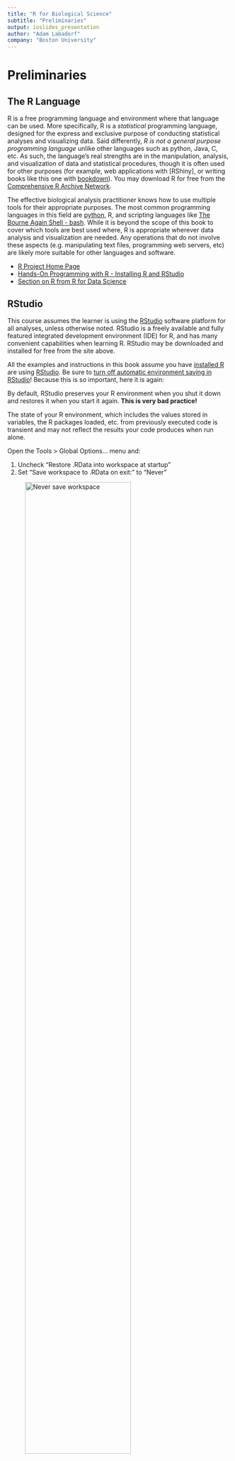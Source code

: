 ```yaml
---
title: "R for Biological Science"
subtitle: "Preliminaries"
output: ioslides_presentation
author: "Adam Labadorf"
company: "Boston University"
---
```


# Preliminaries

## The R Language {#prelim-r}

R is a free programming language and environment where that language can be
used. More specifically, R is a *statistical* programming language, designed
for the express and exclusive purpose of conducting statistical analyses and
visualizing data. Said differently, *R is not a general purpose programming
language* unlike other languages such as python, Java, C, etc. As such, the
language's real strengths are in the manipulation, analysis, and visualization
of data and statistical procedures, though it is often used for other purposes
(for example, web applications with [RShiny], or writing books like this one
with [bookdown](https://bookdown.org/yihui/bookdown/)). You may download R for
free from the [Comprehensive R Archive Network](https://cloud.r-project.org/).

::: {.box .note}

The effective biological analysis practitioner knows how to use multiple tools
for their appropriate purposes. The most common programming languages in this
field are [python](https://www.python.org), R, and scripting languages like
[The Bourne Again Shell - bash](https://www.gnu.org/software/bash/). While it is
beyond the scope of this book to cover which tools are best used where, R is
appropriate wherever data analysis and visualization are needed. Any operations
that do not involve these aspects (e.g. manipulating text files, programming web
servers, etc) are likely more suitable  for other languages and software.
:::

::: {.box .readmore}
* [R Project Home Page](https://www.r-project.org/)
* [Hands-On Programming with R - Installing R and RStudio](https://rstudio-education.github.io/hopr/starting.html)
* [Section on R from R for Data Science](https://r4ds.had.co.nz/introduction.html#r)
:::

## RStudio {#prelim-rstudio}

This course assumes the learner is using the [RStudio](https://www.rstudio.com/)
software platform for all analyses, unless otherwise noted. RStudio is a freely
available and fully featured integrated development environment (IDE) for R, and
has many convenient capabilities when learning R. RStudio may be downloaded and
installed for free from the site above.

All the examples and instructions in this book assume you have [installed
R](#prelim-r) are using [RStudio]. Be sure to [turn off automatic environment
saving in RStudio][Rstudio]! Because this is so important, here it is again:

::: {.box .important}
By default, RStudio preserves your R environment when you shut it down and
restores it when you start it again. **This is very bad practice!**

The state of your R environment, which includes the values stored in variables,
the R packages loaded, etc. from previously executed code is transient and may
not reflect the results your code produces when run alone.

Open the Tools > Global Options... menu and:

1. Uncheck "Restore .RData into workspace at startup"
2. Set "Save workspace to .RData on exit:" to "Never"

![Never save workspace](rstudio_no_workspace_save.png){width=75%}

The book R for Data Science has an [excellent
chapter](https://r4ds.had.co.nz/workflow-projects.html#workflow-projects) on why
this is a problem and how to change the RStudio setting to avoid it.
:::

::: {.box .readmore}
* [Hands-On Programming with R - Installing R and RStudio](https://rstudio-education.github.io/hopr/starting.html)
* [RStudio Education - Beginners Guide](https://education.rstudio.com/learn/beginner/)
* [ModernDrive R Series - Getting Started](https://moderndive.netlify.app/1-getting-started.html)
* [R for Data Science - What is real, and where does your analysis "live"?](https://r4ds.had.co.nz/workflow-projects.html)
* [What They Forgot To Teach You About R - Always start R with a blank slate](https://rstats.wtf/save-source.html#always-start-r-with-a-blank-slate)
* [R for Data Science - RStudio](https://r4ds.had.co.nz/introduction.html#rstudio)
:::

## The R Script {#prog-the-r-script}

Before we cover the R language itself, we should talk about how you should run
your code and where it should live. [As mentioned](#prelim-r), R is both a
programming language and an environment where you can run code written in that
language. The environment is a program (confusingly also called R) that allows
you to interact with it and run simple lines of code one at a time. This
environment is very useful for learning how the language works and
troubleshooting, but it is not suitable for recording and running large, complex
analyses that require many lines of code. Therefore, **all important R code
should be written and saved in a file before you run it!** The code may not be
correct, and the interactive R environment is helpful for debugging and
troubleshooting, but as soon as the code works it should be saved to the file
and rerun from there.

With this in mind, the basic unit of an R analysis is the **R script**. An R
script is a file that contains lines of R code that run sequentially as a unit
to complete one or more tasks. Every R script file has a name, which you choose
and should be descriptive but concise about what the script does; ``script.R``,
``do_it.R``, and
``a_script_that_implements_my_very_cool_but_complicated_analysis_and_plots.R``
are generally poor names for scripts, whereas `analyze_gene_expression.R` might
be more suitable.

In RStudio, you can create a new script file in the current directory using the
`File -> New File -> R Script` menu item or the new R Script button at the top
of the screen:

![New R Script](rstudio_new_r_script.png){width=25%}

Your RStudio configuration should now enable you to write R code into the
(currently unsaved) file in the top left portion of the screen (labeled in the
figure as "File Editor").

![Basic RStudio Interface](rstudio_basic_interface.png){width=75%}

You are now nearly ready to start coding in R!

::: {.box .readmore}
* [How to name files](https://speakerdeck.com/jennybc/how-to-name-files) Some
  useful and advanced tips on how to name files
:::

## The Scripting Workflow {#prog-workflow}

But hold on, we're still not quite ready to start coding. As mentioned above,
**all important R code should be written and saved in a file before you run
it!** Your scripts will very quickly contain many lines of code that are meant
to be run in sequential order. While developing your code it is very helpful to
run each individual line separately, building up your script incrementally over
time. To illustrate how to do this, we will begin with a simple R code that
stores the result of an arithmetic expression to a new variable:

```r
# stores the result of 1+1 into a variable named 'a'
a <- 1+1
```

The concepts in this line of code will be covered in greater depth later, but
for now an intuitive understanding will suffice to explain the development
workflow in RStudio.

When developing, this is the suggested sequence of operations:

1. Save your file (naming if necessary on the first save) with `Ctrl-s` on
   Windows or `Cmd-s` on Mac
2. Execute the line or lines of code in your script you wish to evaluate using
   `Ctrl-Enter` on Windows or `Cmd-Enter` on Mac. By default only the line with
   the cursor is executed; you may click and drag with the mouse to select
   multiple lines to execute if needed. *NB: you can press the up arrow key to
   recall previously run commands on the console.*
3. The executed code will be evaluated in the Console window, where you may
   inspect the result and modify the code if necessary.
4. You may inspect the definitions of any variables you have declared in the
   Environment tab at the upper right.
5. When you have verified that the code you executed does what you intend,
   ensure the code in the file you started from is updated appropriately.
6. Go to step 1

The above steps are depicted in the following figure:

![RStudio workflow](rstudio_workflow_1.png){width=75%}

Over time, you will gain comfort with this workflow and become more flexible
with how you use RStudio.

::: {.box .important}
If you followed the [instructions][Before you begin] above and prevented RStudio
from saving your environment when you exit the program (which you should! Did I
mention you should?!), none of the results of code you previously ran will be
available upon starting a new RStudio session. Although this may seem
inconvenient, this is an excellent opportunity to verify that your script in its
current state does what you intend for it to do.

**It is extremely easy to ask R to do things you don't mean for it to do!**

Rerunning your scripts from the beginning in a new RStudio session is an
excellent way to guard against this kind of error. This short page summarizes
this very well, you should read it:

* [What They Forgot To Teach You About R - Always start R with a blank
slate](https://rstats.wtf/save-source.html#always-start-r-with-a-blank-slate)
:::

::: {.box .readmore}
* [R for Data Science - Workflow: scripts](https://r4ds.had.co.nz/workflow-scripts.html)
* [RStudio IDE cheatsheet](https://www.rstudio.com/resources/cheatsheets/)
  (scroll down the page to find the cheatsheet entitled "RStudio IDE cheatsheet")
:::

## git + github {#prelim-git}

### Motivation

Biological analysis entails writing code, which changes over time as you
develop it, gain insight from your data, and identify new questions and
hypotheses. A common pattern when developing scripts is to make copies of older
code files to preserve them before making new changes to them. While it is a
good idea to maintain a record of all the code you previously ran, over time
this practice often leads to disorganized, cluttered, untidy analysis
directories.

For example, say you are working on a script named ``my_R_script.R`` and decide
you want to add a new analysis that substantially changes the code. You might be
tempted to make a copy of the current version of the code into a new file
named ``my_R_script_v2.R`` that you then make changes to, leaving your original
script intact and untouched going forward. You make your changes to your new
script, produce some stunning and fascinating plots, present the analysis at a
group meeting, only to discover later there was a critical bug in your code that
made the plots misleading and requires substantial redevelopment.

::: {.box .note}
**Bugs happen.** There are two types of bugs:

1. Syntax bugs: bugs due to incorrect language usage, which R will tell you
   about and can (usually) be easily identified and fixed
2. Logic bugs: the code you write is syntactically correct, but does something
   other than what you intend

**Bugs are normal.** The scenario described above, where you present results only to
discover your code wasn't doing what you thought it was doing, is extremely
common and *it will happen to you*. This is normal, and finding a bug in your
code does not mean you are a bad programmer.
:::

Rather than edit your version 2 of your script directly, you decide it is
sensible to copy the file to ``my_R_script_v2_BAD.R`` and edit the version 2
script to fix the bug. You are satisfied with your new version 2 script, and so
make a new copy ``my_R_script_v2_final.R``. Upon review of your analysis, you
are asked to implement new changes to the script based on reviewer feedback. You
make a new copy of your script to ``my_R_script_v2_final_revision.R`` and make
the requested changes. Perhaps now your script is final, but in your directory
you now have five different versions of your analysis:

```
my_R_script.R
my_R_script_v2.R
my_R_script_v2_BAD.R
my_R_script_v2_final.R
my_R_script_v2_final_revision.R
```

When you write your code, you may know which scripts are which, and if you
follow [good programming practice](#prog-style) and carefully commented your
code you or your successors may be able to sleuth what was done. However, as
time passes, the intimate knowledge you thought you had about your code will be
replaced by other more immediately important things; eventually you may not even
understand or even recognize your own code, let alone someone else trying to
understand it. Not an ideal situation in any case. A better solution involves
recording changes to code over time in such a way that you can recover old code
if needed, but don't clutter your analytical workspace with unneeded files.
``git`` provides an efficient solution to this problem.

### git

[git](https://git-scm.com/) is a free, open source [version
control](https://en.wikipedia.org/wiki/Version_control) software program.
Version control software is used to track and record changes to code over time,
potentially by many developers working on the same software project
concurrently from different parts of the world. The base git software can be
used on the command line, or with [graphical user interface
applications](https://git-scm.com/downloads/guis) for popular operating systems.

There are many excellent tutorials online (some linked below) that teach how to
use ``git`` but the basic concepts are described below. The command line
commands are listed, but the same operations apply in the graphical clients.

* A **repository (or repo)** is a collection of files in a directory that you
  have asked git to track (run ``git init`` in a new directory)
* Each file you wish to track must be explicitly added to the repo (run
  ``git add <filename>`` from within the git repo directory)
* When you modify a tracked file, git will notice those differences and show
  them to you with ``git status``
* You may tell git to track the changes to the explicit files that changed (also
  run ``git add <filename>`` to record changes)
* A set of tracked changes is stored in the repo by making a **commit**.
  A commit takes a snapshot of all the tracked files in the repo at the
  time the commit is made (run ``git commit -c <commit message>`` with a concise
  commit message that describes what was done)
* Each commit has a date and time associated with it. The files in the
  repo can be reset to exactly the state they were in at any commit,
  thus preserving all previous versions of code.

For the vast majority of use cases, the ``git init``, ``git status``, ``git
add``, and ``git commit`` operations are all you will need to use git
effectively. Two more commands, ``git push`` and ``git pull`` are needed when
sharing your code with others as described in the next section.

::: {.box .readmore}
* [Official git tutorial videos](https://git-scm.com/videos)
* [Official git book](https://git-scm.com/book/en/v2)
* [Git Immersion](https://gitimmersion.com/) - a guided tour through git
  commands
* [DataCamp - Git for data scientists](https://www.datacamp.com/courses/introduction-to-git)
:::

### Git hosting platforms (GitHub)

The basic git software only works on your local computer with local
repositories. To share this code with others, and receive others' contributions,
a copy of the repo must be made available in a centralized location that
everyone can access. One such place is [github.com](https://github.com), which
is a free web application that hosts git repos.
[bitbucket.org](https://bitbucket.org) is another popular free git repo hosting
service. These two services are practically the same, so we will focus on
GitHub.

::: {.box .note}
There is no formal relationship between git and GitHub. git is an open source
software project maintained by hundreds of developers around the world (and is
[hosted on GitHub](https://github.com/git/git)). GitHub is an independently
provided web service and application. The only connection between GitHub and git
is that GitHub hosts git repos.
:::

As with git, there are many excellent tutorials on how to use GitHub, but the
basic concepts are described below.

* First you must create an account on GitHub if you don't have one already
* Then, create a new repo on GitHub that you wish to contain your code

The next step depends on whether you have an existing local repo or not:

* *If you do not already have a local git repo:* Follow the instructions on
  GitHub to ``clone`` your GitHub repo and create a local copy that is connected
  to the one on GitHub
* *If you already have a local git repo:* Follow the instructions on the GitHub
  to connect your local repo to the GitHub one (this is called "adding a
  remote")

Now, your local repo is connected to the same repo on GitHub, and the changes
you make to your local files can be sent, or ``push``ed to the repo on GitHub:

* Make changes to your local files, and ``git add`` and ``git commit`` them as
  above
* Update the remote repo on GitHub by pushing your local commits with ``git
  push``
* Running ``git status`` will indicate whether your local repo is up to date
  with your remote GitHub repo

When you are working on a team of contributors to a GitHub repo, your local
files will become out of date as others push their changes. To ensure your local
repo is up to date with the GitHub repo, you must ``pull`` your changes from
GitHub with ``git pull``.

::: {.box .note}
git was designed to automatically combine changes made to a code base by
different developers whenever possible. However, if two people make changes to
the same parts of the same file, git may not be able to resolve those changes
on its own and the developers must communicate and decide what the code should
be. These instances are called *merge conflicts* and can be challenging to
resolve. Dealing with merge conflicts is beyond the scope of this book, but
some resources are linked below for further reading.
:::

All the content and code for this book are [stored and available on
GitHub](https://github.com/bu-bioinfo/r_for_biological_sciences), as are the
[assignment code templates](#assignments).

::: {.box .readmore}
* [Official GitHub Tutorial](https://docs.github.com/en/get-started/quickstart/hello-world)
* [FreeCodeCamp - Git and GitHub For Beginners](https://www.freecodecamp.org/news/git-and-github-for-beginners/)
* [Official GitHub Tutorial on Merge Conflicts](https://docs.github.com/en/pull-requests/collaborating-with-pull-requests/addressing-merge-conflicts/about-merge-conflicts)
:::
